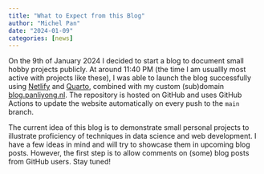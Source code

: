 ```yaml
---
title: "What to Expect from this Blog"
author: "Michel Pan"
date: "2024-01-09"
categories: [news]
---
```


On the 9th of January 2024 I decided to start a blog to document small hobby projects publicly. At around 11:40 PM (the time I am usuallly most active with projects like these), I was able to launch the blog successfully using [Netlify](https://www.netlify.com/) and [Quarto](https://quarto.org/), combined with my custom (sub)domain [blog.panliyong.nl](https://blog.panliyong.nl). The repository is hosted on GitHub and uses GitHub Actions to update the website automatically on every push to the `main` branch.

The current idea of this blog is to demonstrate small personal projects to illustrate proficiency of techniques in data science and web development. I have a few ideas in mind and will try to showcase them in upcoming blog posts. However, the first step is to allow comments on (some) blog posts from GitHub users. Stay tuned!
